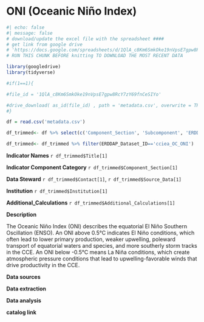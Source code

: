 # ONI (Oceanic Niño Index)

```r
#| echo: false
#| message: false
# download/update the excel file with the spreadsheet ####
# get link from google drive
# 'https://docs.google.com/spreadsheets/d/1QlA_c8Km6SmkOke19nVpsE7gpw8RcY7zY69fnCeSIYo/edit?gid=727721099#gid=727721099'
# RUN THIS CHUNK BEFORE knitting TO DOWNLOAD THE MOST RECENT DATA

library(googledrive)
library(tidyverse)

#if(1==1){

#file_id = '1QlA_c8Km6SmkOke19nVpsE7gpw8RcY7zY69fnCeSIYo'

#drive_download( as_id(file_id) , path = 'metadata.csv', overwrite = TRUE)
#}

df = read.csv('metadata.csv')

df_trimmed<- df %>% select(c('Component_Section', 'Subcomponent', 'ERDDAP_Dataset_ID', 'Contact', 'Title', 'Institution', 'Source_Data', 'Additional_Calculations'))

df_trimmed<- df_trimmed %>% filter(ERDDAP_Dataset_ID=='cciea_OC_ONI')

```

**Indicator Names** `r df_trimmed$Title[1]`

**Indicator Component Category** `r df_trimmed$Component_Section[1]`

**Data Steward** `r df_trimmed$Contact[1]`, `r df_trimmed$Source_Data[1]`

**Institution** `r df_trimmed$Institution[1]`

**Additional_Calculations** `r df_trimmed$Additional_Calculations[1]`

**Description**

The Oceanic Niño Index (ONI) describes the equatorial El Niño Southern Oscillation (ENSO). An ONI above 0.5°C indicates El Niño conditions, which often lead to lower primary production, weaker upwelling, poleward transport of equatorial waters and species, and more southerly storm tracks in the CCE. An ONI below -0.5°C means La Niña conditions, which create atmospheric pressure conditions that lead to upwelling-favorable winds that drive productivity in the CCE.

**Data sources**

**Data extraction**

**Data analysis**

**catalog link**
